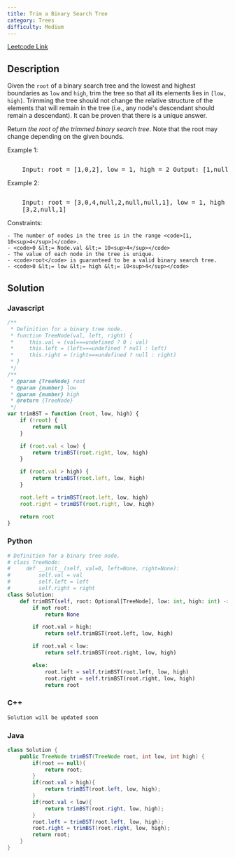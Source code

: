 ```yaml
---
title: Trim a Binary Search Tree
category: Trees
difficulty: Medium
---
```


<Callout>

[Leetcode Link](https://leetcode.com/problems/trim-a-binary-search-tree)

</Callout>

## Description

Given the <code>root</code> of a binary search tree and the lowest and highest boundaries as <code>low</code> and <code>high</code>, trim the tree so that all its elements lies in <code>[low, high]</code>. Trimming the tree should not change the relative structure of the elements that will remain in the tree (i.e., any node&#39;s descendant should remain a descendant). It can be proven that there is a unique answer.

Return _the root of the trimmed binary search tree_. Note that the root may change depending on the given bounds.

Example 1:

<Image
	alt=""
	src="https://assets.leetcode.com/uploads/2020/09/09/trim1.jpg"
	width={450}
	height={126}
/>
<br />
<pre className="overflow-x-auto">
	Input: root = [1,0,2], low = 1, high = 2 Output: [1,null,2]
</pre>

Example 2:

<Image
	alt=""
	src="https://assets.leetcode.com/uploads/2020/09/09/trim2.jpg"
	width={450}
	height={277}
/>
<br />
<pre className="overflow-x-auto">
	Input: root = [3,0,4,null,2,null,null,1], low = 1, high = 3 Output:
	[3,2,null,1]
</pre>

Constraints:

    - The number of nodes in the tree is in the range <code>[1, 10<sup>4</sup>]</code>.
    - <code>0 &lt;= Node.val &lt;= 10<sup>4</sup></code>
    - The value of each node in the tree is unique.
    - <code>root</code> is guaranteed to be a valid binary search tree.
    - <code>0 &lt;= low &lt;= high &lt;= 10<sup>4</sup></code>

## Solution

### Javascript

```javascript
/**
 * Definition for a binary tree node.
 * function TreeNode(val, left, right) {
 *     this.val = (val===undefined ? 0 : val)
 *     this.left = (left===undefined ? null : left)
 *     this.right = (right===undefined ? null : right)
 * }
 */
/**
 * @param {TreeNode} root
 * @param {number} low
 * @param {number} high
 * @return {TreeNode}
 */
var trimBST = function (root, low, high) {
	if (!root) {
		return null
	}

	if (root.val < low) {
		return trimBST(root.right, low, high)
	}

	if (root.val > high) {
		return trimBST(root.left, low, high)
	}

	root.left = trimBST(root.left, low, high)
	root.right = trimBST(root.right, low, high)

	return root
}
```

### Python

```python
# Definition for a binary tree node.
# class TreeNode:
#     def __init__(self, val=0, left=None, right=None):
#         self.val = val
#         self.left = left
#         self.right = right
class Solution:
    def trimBST(self, root: Optional[TreeNode], low: int, high: int) -> Optional[TreeNode]:
        if not root:
            return None

        if root.val > high:
            return self.trimBST(root.left, low, high)

        if root.val < low:
            return self.trimBST(root.right, low, high)

        else:
            root.left = self.trimBST(root.left, low, high)
            root.right = self.trimBST(root.right, low, high)
            return root
```

### C++

```cpp
Solution will be updated soon
```

### Java

```java
class Solution {
    public TreeNode trimBST(TreeNode root, int low, int high) {
        if(root == null){
            return root;
        }
        if(root.val > high){
            return trimBST(root.left, low, high);
        }
        if(root.val < low){
            return trimBST(root.right, low, high);
        }
        root.left = trimBST(root.left, low, high);
        root.right = trimBST(root.right, low, high);
        return root;
    }
}
```
